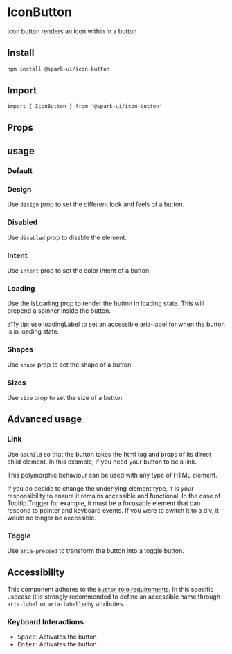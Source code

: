 
<Meta of={stories} />

# IconButton

Icon button renders an icon within in a button

## Install

```sh
npm install @spark-ui/icon-button
```

## Import

```tsx
import { IconButton } from '@spark-ui/icon-button'
```

## Props

<ArgTypes of={IconButton} />

## usage

### Default

<Canvas of={stories.Default} />

### Design

Use `design` prop to set the different look and feels of a button.

<Canvas of={stories.Design} />

### Disabled

Use `disabled` prop to disable the element.

<Canvas of={stories.Disabled} />

### Intent

Use `intent` prop to set the color intent of a button.

<Canvas of={stories.Intent} />

### Loading

Use the isLoading prop to render the button in loading state. This will prepend a spinner inside the button.

a11y tip: use loadingLabel to set an accessible aria-label for when the button is in loading state.

<Canvas of={stories.Loading} />

### Shapes

Use `shape` prop to set the shape of a button.

<Canvas of={stories.Shapes} />

### Sizes

Use `size` prop to set the size of a button.

<Canvas of={stories.Sizes} />

## Advanced usage

### Link

Use `asChild` so that the button takes the html tag and props of its direct child element.
In this example, if you need your button to be a link.

This polymorphic behaviour can be used with any type of HTML element.

<Callout kind="warning">
  If you do decide to change the underlying element type, it is your responsibility to ensure it
  remains accessible and functional. In the case of Tooltip.Trigger for example, it must be a
  focusable element that can respond to pointer and keyboard events. If you were to switch it to a
  div, it would no longer be accessible.
</Callout>

<Canvas of={stories.Link} />

### Toggle

Use `aria-pressed` to transform the button into a toggle button.

<Canvas of={stories.Toggle} />

## Accessibility

<A11yReport of="icon-button" />

This component adheres to the [`button` role requirements](https://www.w3.org/WAI/ARIA/apg/patterns/button). In this specific usecase it is strongly recommended to define an accessible name through `aria-label` or `aria-labelledby` attributes.

### Keyboard Interactions

- <Kbd>Space</Kbd>: Activates the button
- <Kbd>Enter</Kbd>: Activates the button
